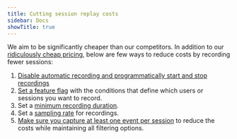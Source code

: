 ```yaml
---
title: Cutting session replay costs
sidebar: Docs
showTitle: true
---
```


We aim to be significantly cheaper than our competitors. In addition to our [ridiculously cheap pricing](/pricing), below are few ways to reduce costs by recording fewer sessions:

1. [Disable automatic recording and programmatically start and stop recordings](/docs/session-replay/how-to-control-which-sessions-you-record#programmatically-start-and-stop-recordings)
2. [Set a feature flag](/docs/session-replay/how-to-control-which-sessions-you-record#with-feature-flags) with the conditions that define which users or sessions you want to record.
3. Set a [minimum recording duration](/docs/session-replay/how-to-control-which-sessions-you-record#minimum-duration).
4. Set a [sampling rate](/docs/session-replay/how-to-control-which-sessions-you-record#sampling) for recordings.
5. [Make sure you capture at least one event per session](docs/session-replay/troubleshooting#unable-to-filter-by-user-or-page-properties) to reduce the costs while maintaining all filtering options.
